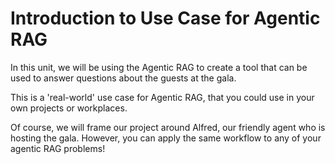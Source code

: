 # Introduction to Use Case for Agentic RAG

In this unit, we will be using the Agentic RAG to create a tool that can be used to answer questions about the guests at the gala.

This is a 'real-world' use case for Agentic RAG, that you could use in your own projects or workplaces.

Of course, we will frame our project around Alfred, our friendly agent who is hosting the gala. However, you can apply the same workflow to any of your agentic RAG problems!

